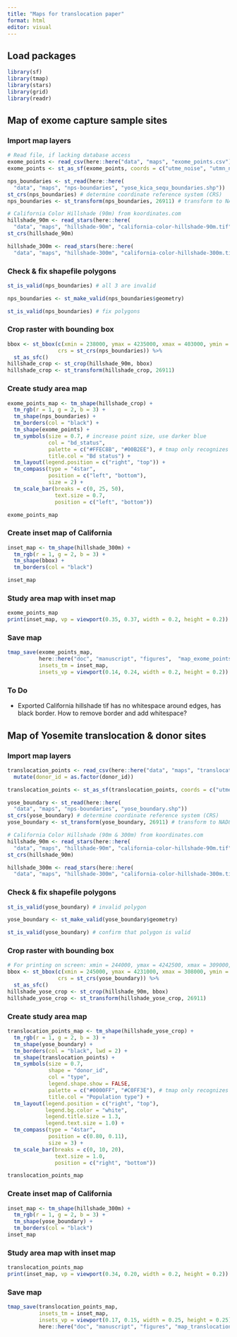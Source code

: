 ```yaml
---
title: "Maps for translocation paper"
format: html
editor: visual
---
```


## Load packages

```r
library(sf)
library(tmap)
library(stars)
library(grid)
library(readr)
```

## Map of exome capture sample sites

### Import map layers

```r
# Read file, if lacking database access
exome_points <- read_csv(here::here("data", "maps", "exome_points.csv"))
exome_points <- st_as_sf(exome_points, coords = c("utme_noise", "utmn_noise"), crs = st_crs(26911))

nps_boundaries <- st_read(here::here(
  "data", "maps", "nps-boundaries", "yose_kica_sequ_boundaries.shp"))
st_crs(nps_boundaries) # determine coordinate reference system (CRS)
nps_boundaries <- st_transform(nps_boundaries, 26911) # transform to NAD83 UTM11

# California Color Hillshade (90m) from koordinates.com
hillshade_90m <- read_stars(here::here(
  "data", "maps", "hillshade-90m", "california-color-hillshade-90m.tif"))
st_crs(hillshade_90m)

hillshade_300m <- read_stars(here::here(
  "data", "maps", "hillshade-300m", "california-color-hillshade-300m.tif"))
```

### Check & fix shapefile polygons

```r
st_is_valid(nps_boundaries) # all 3 are invalid

nps_boundaries <- st_make_valid(nps_boundaries$geometry)

st_is_valid(nps_boundaries) # fix polygons
```

### Crop raster with bounding box

```r
bbox <- st_bbox(c(xmin = 238000, ymax = 4235000, xmax = 403000, ymin = 4011000), 
                crs = st_crs(nps_boundaries)) %>%  
  st_as_sfc()
hillshade_crop <- st_crop(hillshade_90m, bbox)
hillshade_crop <- st_transform(hillshade_crop, 26911)
```

### Create study area map

```r
exome_points_map <- tm_shape(hillshade_crop) + 
  tm_rgb(r = 1, g = 2, b = 3) +
  tm_shape(nps_boundaries) + 
  tm_borders(col = "black") +
  tm_shape(exome_points) + 
  tm_symbols(size = 0.7, # increase point size, use darker blue
             col = "bd_status", 
             palette = c("#FFEC8B", "#00B2EE"), # tmap only recognizes basic color names (e.g., "blue" but not "lightblue") - use HEX instead
             title.col = "Bd status") +
  tm_layout(legend.position = c("right", "top")) +
  tm_compass(type = "4star",
             position = c("left", "bottom"),
             size = 2) +
  tm_scale_bar(breaks = c(0, 25, 50), 
               text.size = 0.7, 
               position = c("left", "bottom"))

exome_points_map
```

### Create inset map of California

```r
inset_map <- tm_shape(hillshade_300m) +
  tm_rgb(r = 1, g = 2, b = 3) +
  tm_shape(bbox) + 
  tm_borders(col = "black")

inset_map
```

### Study area map with inset map

```r
exome_points_map
print(inset_map, vp = viewport(0.35, 0.37, width = 0.2, height = 0.2))
```

### Save map

```r
tmap_save(exome_points_map, 
          here::here("doc", "manuscript", "figures",  "map_exome_points.png"),
          insets_tm = inset_map,
          insets_vp = viewport(0.14, 0.24, width = 0.2, height = 0.2))
```

### To Do

-   Exported California hillshade tif has no whitespace around edges, has black border. How to remove border and add whitespace?

## Map of Yosemite translocation & donor sites

### Import map layers

```r
translocation_points <- read_csv(here::here("data", "maps", "translocation_points.csv")) %>% 
  mutate(donor_id = as.factor(donor_id))

translocation_points <- st_as_sf(translocation_points, coords = c("utme_noise", "utmn_noise"), crs = st_crs(26911))

yose_boundary <- st_read(here::here(
  "data", "maps", "nps-boundaries", "yose_boundary.shp"))
st_crs(yose_boundary) # determine coordinate reference system (CRS)
yose_boundary <- st_transform(yose_boundary, 26911) # transform to NAD83 UTM11

# California Color Hillshade (90m & 300m) from koordinates.com
hillshade_90m <- read_stars(here::here(
  "data", "maps", "hillshade-90m", "california-color-hillshade-90m.tif"))
st_crs(hillshade_90m)

hillshade_300m <- read_stars(here::here(
  "data", "maps", "hillshade-300m", "california-color-hillshade-300m.tif"))
```

### Check & fix shapefile polygons

```r
st_is_valid(yose_boundary) # invalid polygon

yose_boundary <- st_make_valid(yose_boundary$geometry)

st_is_valid(yose_boundary) # confirm that polygon is valid
```

### Crop raster with bounding box

```r
# For printing on screen: xmin = 244000, ymax = 4242500, xmax = 309000, ymin = 4142000
bbox <- st_bbox(c(xmin = 245000, ymax = 4231000, xmax = 308000, ymin = 4151000), 
                crs = st_crs(yose_boundary)) %>%  
  st_as_sfc()
hillshade_yose_crop <- st_crop(hillshade_90m, bbox)
hillshade_yose_crop <- st_transform(hillshade_yose_crop, 26911)
```

### Create study area map

```r
translocation_points_map <- tm_shape(hillshade_yose_crop) + 
  tm_rgb(r = 1, g = 2, b = 3) +
  tm_shape(yose_boundary) + 
  tm_borders(col = "black", lwd = 2) +
  tm_shape(translocation_points) + 
  tm_symbols(size = 0.7, 
             shape = "donor_id",
             col = "type", 
             legend.shape.show = FALSE, 
             palette = c("#0000FF", "#C0FF3E"), # tmap only recognizes basic color names (e.g., "blue" but not "lightblue") - use HEX instead
             title.col = "Population type") +
  tm_layout(legend.position = c("right", "top"),
            legend.bg.color = "white",
            legend.title.size = 1.3,
            legend.text.size = 1.0) +
  tm_compass(type = "4star",
             position = c(0.80, 0.11),
             size = 3) +
  tm_scale_bar(breaks = c(0, 10, 20), 
               text.size = 1.0, 
               position = c("right", "bottom"))

translocation_points_map
```

### Create inset map of California

```r
inset_map <- tm_shape(hillshade_300m) +
  tm_rgb(r = 1, g = 2, b = 3) +
  tm_shape(yose_boundary) +
  tm_borders(col = "black")
inset_map
```

### Study area map with inset map

```r
translocation_points_map
print(inset_map, vp = viewport(0.34, 0.20, width = 0.2, height = 0.2))
```

### Save map

```r
tmap_save(translocation_points_map, 
          insets_tm = inset_map,
          insets_vp = viewport(0.17, 0.15, width = 0.25, height = 0.25),
          here::here("doc", "manuscript", "figures", "map_translocation_points.png"))
```

